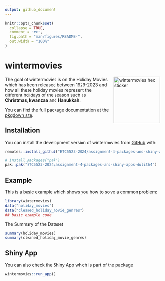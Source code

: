 ```yaml
---
output: github_document
---
```


<!-- README.md is generated from README.Rmd. Please edit that file -->

```r
knitr::opts_chunk$set(
  collapse = TRUE,
  comment = "#>",
  fig.path = "man/figures/README-",
  out.width = "100%"
)
```

# wintermovies

<!-- badges: start -->
<!-- badges: end -->


<img src="man/figures/logo.png" alt="wintermovies hex sticker" width="150" style="float:right; margin-left:15px;" />

The goal of wintermovies is on the Holiday Movies which has been released between 1929-2023 and how all these holiday movies represent the different holidays of the season such as **Christmas**, **kwanzaa** and **Hanukkah**. 


You can find the full package documentation at the [pkgdown site](https://etc5523-2024.github.io/assignment-4-packages-and-shiny-apps-dulith4/).


## Installation

You can install the development version of wintermovies from [GitHub](https://github.com/ETC5523-2024/assignment-4-packages-and-shiny-apps-dulith4/tree/main/wintermovies) with:

```r
remotes::install_github("ETC5523-2024/assignment-4-packages-and-shiny-apps-dulith4", subdir = "wintermovies")

```


``` r
# install.packages("pak")
pak::pak("ETC5523-2024/assignment-4-packages-and-shiny-apps-dulith4")
```

## Example

This is a basic example which shows you how to solve a common problem:

```r
library(wintermovies)
data("holiday_movies")
data("cleaned_holiday_movie_genres")
## basic example code
```

The Summary of the Dataset

```r
summary(holiday_movies)
summary(cleaned_holiday_movie_genres)
```

## Shiny App

You can also check the Shiny App which is part of the package   

```r
wintermovies::run_app()
```



